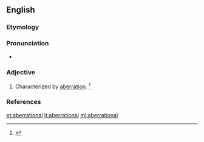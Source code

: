 ==English==

===Etymology===
{{suffix|aberration|al}}

===Pronunciation===
* {{a|US}} {{IPA|/ˌæb.əˈɹeɪ.ʃən.l̩/|/ˌæb.əˈɹeɪ.ʃnl̩/}}

===Adjective===
{{en-adj}}

# Characterized by [[aberration]]. {{defdate|Mid 19<sup>th</sup> century.}}<ref name=SOED>{{R:SOED5|page=4}}</ref>

===References===
<references/>

[[et:aberrational]]
[[it:aberrational]]
[[ml:aberrational]]